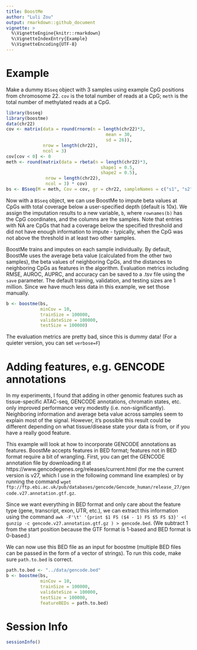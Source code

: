 ```yaml
---
title: BoostMe
author: "Luli Zou"
output: rmarkdown::github_document
vignette: >
  %\VignetteEngine{knitr::rmarkdown}
  %\VignetteIndexEntry{Example}
  %\VignetteEncoding{UTF-8}
---
```


# Example

Make a dummy `BSseq` object with 3 samples using example CpG positions from
chromosome 22. `cov` is the total number of reads at a CpG; `meth` is the
total number of methylated reads at a CpG.

```r
library(bsseq)
library(boostme)
data(chr22)
cov <- matrix(data = round(rnorm(n = length(chr22)*3,
                                      mean = 30,
                                      sd = 26)),
              nrow = length(chr22),
              ncol = 3)
cov[cov < 0] <- 0
meth <- round(matrix(data = rbeta(n = length(chr22)*3,
                                    shape1 = 0.5,
                                    shape2 = 0.5),
               nrow = length(chr22),
               ncol = 3) * cov)
bs <- BSseq(M = meth, Cov = cov, gr = chr22, sampleNames = c("s1", "s2", "s3"))
```

Now with a `BSseq` object, we can use BoostMe to impute beta values at CpGs with
total coverage below a user-specified depth (default is 10x). We assign the
imputation results to a new variable, `b`, where  `rownames(b)` has the
CpG coordinates, and the columns are the samples. Note that entries with NA are CpGs that had a coverage below the specified threshold and did not have enough information to impute - typically, when the CpG was not above the threshold in at least two other samples. 

BoostMe trains and imputes on each sample individually. By default, BoostMe
uses the average beta value (calculated from the other two samples), the beta
values of neighboring CpGs, and the distances to neighboring CpGs as features
in the algorithm. Evaluation metrics  including RMSE, AUROC, AUPRC, and accuracy
can be saved to a .tsv file using the `save` parameter. The default training,
validation, and testing sizes are 1 million. Since we have much less data in
this example, we set those manually.

```r
b <- boostme(bs,
             minCov = 10,
             trainSize = 100000,
             validateSize = 100000,
             testSize = 100000)
```

The evaluation metrics are pretty bad, since this is dummy data! (For a quieter version, you can set `verbose=F`)

# Adding features, e.g. GENCODE annotations

In my experiments, I found that adding in other genomic features such as tissue-specific ATAC-seq, GENCODE annotations, chromatin states, etc. only improved performance very modestly (i.e. non-significantly). Neighboring information and average beta value across samples seem to explain most of the signal. However, it's possible this result could be different depending on what tissue/disease state your data is from, or if you have a really good feature.

This example will look at how to incorporate GENCODE annotations as features. BoostMe accepts features in BED format; features not in BED format require a bit
of wrangling. First, you can get the GENCODE annotation file by downloading it at https://www.gencodegenes.org/releases/current.html (for me the current version
is v27, which I use in the following command line examples) or by running the
command
`wget ftp://ftp.ebi.ac.uk/pub/databases/gencode/Gencode_human/release_27/gencode.v27.annotation.gtf.gz`.

Since we want everything in BED format and only care about the feature type
(gene, transcript, exon, UTR, etc.), we can extract this information using the
command `awk -F'\t' '{print $1 FS ($4 - 1) FS $5 FS $3}' <( gunzip -c gencode.v27.annotation.gtf.gz ) > gencode.bed `. (We subtract 1 from
the start position because the GTF format is 1-based and BED format is 0-based.)

We can now use this BED file as an input for boostme (multiple BED files can be passed in the form of a vector of strings). To run this code, make sure `path.to.bed` is correct.

```r
path.to.bed <- "../data/gencode.bed"
b <- boostme(bs,
             minCov = 10,
             trainSize = 100000,
             validateSize = 100000,
             testSize = 100000,
             featureBEDs = path.to.bed)
```


# Session Info

```r
sessionInfo()
```
